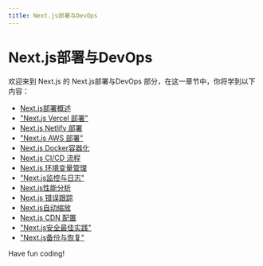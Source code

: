 ```yaml
---
title: Next.js部署与DevOps
---
```


# Next.js部署与DevOps

欢迎来到 Next.js 的 Next.js部署与DevOps 部分，在这一章节中，你将学到以下内容：

- [Next.js部署概述](./0-nextjs-deployment-overview.mdx)
- ["Next.js Vercel 部署"](./1-nextjs-vercel-deployment.mdx)
- [Next.js Netlify 部署](./2-nextjs-netlify-deployment.mdx)
- ["Next.js AWS 部署"](./3-nextjs-aws-deployment.mdx)
- [Next.js Docker容器化](./4-nextjs-docker-containerization.mdx)
- [Next.js CI/CD 流程](./5-nextjs-cicd-process.mdx)
- [Next.js 环境变量管理](./6-nextjs-environment-variable-management.mdx)
- ["Next.js监控与日志"](./7-nextjs-monitoring-logging.mdx)
- [Next.js性能分析](./8-nextjs-performance-analysis.mdx)
- [Next.js 错误跟踪](./9-nextjs-error-tracking.mdx)
- [Next.js自动缩放](./10-nextjs-autoscale.mdx)
- [Next.js CDN 配置](./11-nextjs-cdn-configuration.mdx)
- ["Next.js安全最佳实践"](./12-nextjs-security-best-practices.mdx)
- ["Next.js备份与恢复"](./13-nextjs-backup-recovery.mdx)

Have fun coding!